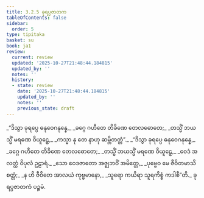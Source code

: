 ```yaml
---
title: 3.2.5 ခုရပ္ပဇာတက
tableOfContents: false
sidebar:
  order: 5
type: tipitaka
basket: su
book: ja1
review:
  current: review
  updated: '2025-10-27T21:48:44.184815'
  updated_by: ''
  notes: ''
  history:
  - state: review
    date: '2025-10-27T21:48:44.184815'
    updated_by: ''
    notes: ''
    previous_state: draft
---
```



<ReviewStatus review={frontmatter.review} showDetails={true} />

<HypothesisAnnotation frontmatter={frontmatter} />

<DynamicBreadcrumb />

<Division number="43" book="ja1" e="ch" v="22" p="77">

<Paragraph number="728" type="verses" book="ja1">
_“ဒိသွာ ခုရပ္ပေ ဓနုဝေဂနုန္နေ,_  
_ခဂ္ဂေ ဂဟီတေ တိခိဏေ တေလဓောတေ;_  
_တသ္မိံ ဘယသ္မိံ မရဏေ ဝိယူဠှေ,_  
_ကသ္မာ နု တေ နာဟု ဆမ္ဘိတတ္တံ”._  

</Paragraph>

</Division>
<Division number="44" book="ja1" e="ch" v="22" p="77">

<Paragraph number="729" type="verses" book="ja1">
_“ဒိသွာ ခုရပ္ပေ ဓနုဝေဂနုန္နေ,_  
_ခဂ္ဂေ ဂဟီတေ တိခိဏေ တေလဓောတေ;_  
_တသ္မိံ ဘယသ္မိံ မရဏေ ဝိယူဠှေ,_  
_ဝေဒံ အလတ္ထံ ဝိပုလံ ဥဠာရံ._  

</Paragraph>

</Division>
<Division number="45" book="ja1" e="ch" v="22" p="77">

<Paragraph number="730" type="verses" book="ja1">
_သော ဝေဒဇာတော အဇ္ဈဘဝိံ အမိတ္တေ,_  
_ပုဗ္ဗေဝ မေ ဇီဝိတမာသိ စတ္တံ;_  
_န ဟိ ဇီဝိတေ အာလယံ ကုဗ္ဗမာနော,_  
_သူရော ကယိရာ သူရကိစ္စံ ကဒါစီ”တိ._  


</Paragraph>
</Division>

<Paragraph number="731" type="center" book="ja1">
ခုရပ္ပဇာတကံ ပဉ္စမံ.
</Paragraph>